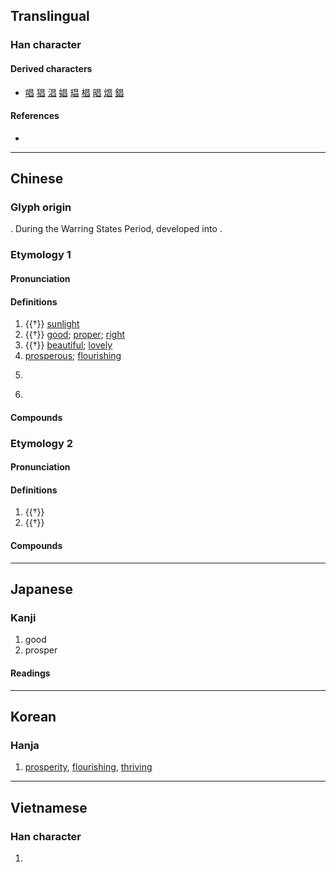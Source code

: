 {{character info}}
==Translingual==

===Han character===
{{Han char|rn=72|rad=日|as=04|sn=8|four=60600|canj=AA|ids=⿱日曰}}

====Derived characters====
* {{l|mul|倡}} [[唱]] [[猖]] [[淐]] [[娼]] [[琩]] [[椙]] [[晿]] [[焻]] [[錩]]

====References====
* {{Han ref|kx=0491.100|dkj=13803|dj=0852.160|hdz=21490.030|uh=660C|ud=26124|bh=A9F7|bd=43511}}

----

==Chinese==
{{zh-forms}}

===Glyph origin===
{{Han etym}}
{{Han compound|日|口|ls=ic|c1=s|c2=s|t1=sun|t2=mouth}}. During the Warring States Period, {{zh-m|*口}} developed into {{zh-m|*曰}}.

===Etymology 1===

====Pronunciation====
{{zh-pron
|m=chāng
|m-s=cang1
|c=coeng1
|c-t=
|g=
|h=pfs=chhông
|j=
|mb=
|md=chiŏng
|mn=xm,qz,tw:chhiong/zz:chhiang/xm,qz,tw:chhiuⁿ/zz:chhioⁿ
|mn_note=chhiong/chhiang - literary; chhiuⁿ/chhioⁿ - vernacular
|mn-t=ciang1
|w=
|x=
|mc=y
|oc=y
|ma=
|cat=n,a,pn
}}

====Definitions====
{{zh-hanzi}}

# {{†}} [[sunlight]]
# {{†}} [[good]]; [[proper]]; [[right]]
# {{†}} [[beautiful]]; [[lovely]]
# [[prosperous]]; [[flourishing]]
# {{zh-div|州}} {{lb|zh|historical}} {{w|Chāng Prefecture|Chang Prefecture}}
# {{surname|zh}}

====Compounds====
{{zh-der|南昌|寖明寖昌|太昌|國運昌隆|不昌|光昌|五世其昌|昌平|昌化石|昌盛|東昌紙|昌言|武昌剩竹|文昌魚|昌容|樂昌破鏡|昌盍|泰昌|昌大|昌辭|昌意|武昌起義|昌黎|昌明|昌隆|昌光|文昌星|蕃昌|繁榮昌盛|隆昌|阿昌族|平昌|永昌|金昌|武昌|晉昌|宜昌|孝昌|昌達|大昌|昌江|屯昌|東昌|許昌|文昌|順我者昌，逆我者亡|繁昌|西昌}}

===Etymology 2===

====Pronunciation====
{{zh-pron
|m=chàng
|cat=v
}}

====Definitions====
{{zh-hanzi}}

# {{†}} {{zh-alt-form|倡|to [[initiate]]; to [[propose]]}}
# {{†}} {{zh-alt-form|唱|to [[chant]]; to [[recite]]}}

====Compounds====
{{zh-der|昌導:chàngdǎo|昌誦:chàngsòng|昌言:chàngyán}}

----

==Japanese==

===Kanji===
{{ja-kanji|grade=|rs=日04}}

# good
# prosper

====Readings====
{{ja-readings
|goon=しょう
|kanon=しょう
|kun=さかん
|nanori=まさ, あき, よし, まさし, あきら, さかえ, あつ, すけ}}

----

==Korean==

===Hanja===
{{ko-hanja/new|창성할|창}}

# [[prosperity]], [[flourishing]], [[thriving]]

----

==Vietnamese==

===Han character===
{{vi-hantu|xương|rs=日04}}

# {{rfdef|vi|sort=日04}}
